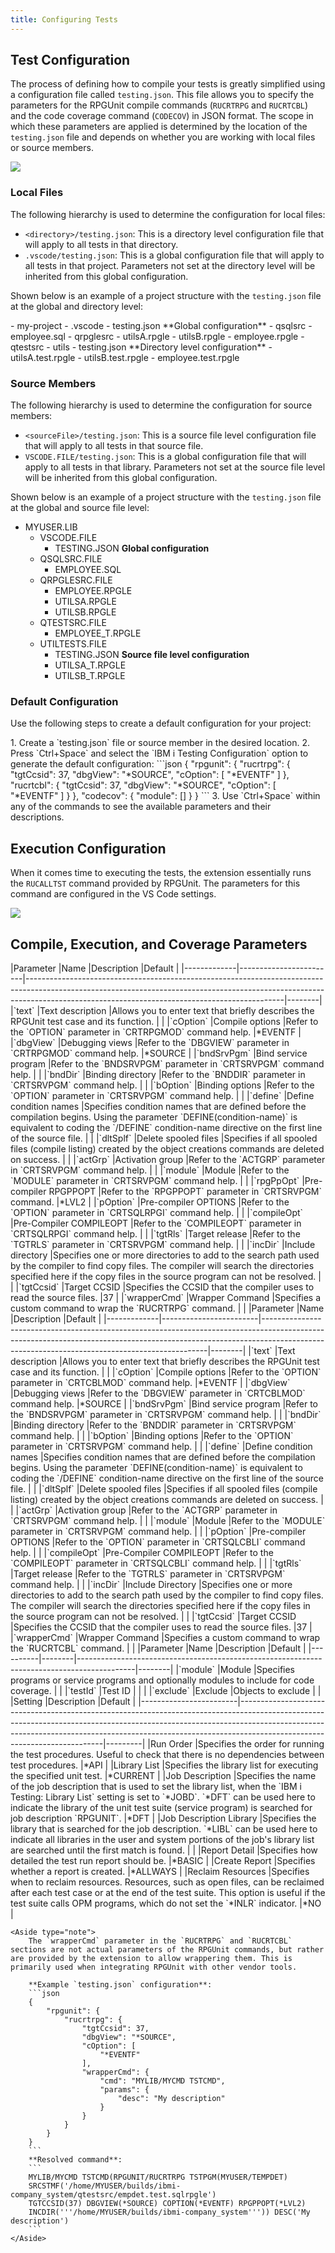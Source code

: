 ---
title: Configuring Tests
---


## Test Configuration

The process of defining how to compile your tests is greatly simplified using a configuration file called `testing.json`. This file allows you to specify the parameters for the RPGUnit compile commands (`RUCRTRPG` and `RUCRTCBL`) and the code coverage command (`CODECOV`) in JSON format. The scope in which these parameters are applied is determined by the location of the `testing.json` file and depends on whether you are working with local files or source members.

![](Testing_TestingJson.png)

### Local Files

The following hierarchy is used to determine the configuration for local files:
* `<directory>/testing.json`: This is a directory level configuration file that will apply to all tests in that directory.
* `.vscode/testing.json`: This is a global configuration file that will apply to all tests in that project. Parameters not set at the directory level will be inherited from this global configuration.

Shown below is an example of a project structure with the `testing.json` file at the global and directory level:

<FileTree>
- my-project
  - .vscode
    - testing.json                      **Global configuration**
  - qsqlsrc
    - employee.sql
  - qrpglesrc
    - utilsA.rpgle
    - utilsB.rpgle
    - employee.rpgle
  - qtestsrc
    - utils
      - testing.json                    **Directory level configuration**
      - utilsA.test.rpgle
      - utilsB.test.rpgle
    - employee.test.rpgle
</FileTree>

### Source Members

The following hierarchy is used to determine the configuration for source members:
* `<sourceFile>/testing.json`: This is a source file level configuration file that will apply to all tests in that source file.
* `VSCODE.FILE/testing.json`: This is a global configuration file that will apply to all tests in that library. Parameters not set at the source file level will be inherited from this global configuration.

Shown below is an example of a project structure with the `testing.json` file at the global and source file level:
<FileTree>
- MYUSER.LIB
  - VSCODE.FILE
    - TESTING.JSON                    **Global configuration**
  - QSQLSRC.FILE
    - EMPLOYEE.SQL
  - QRPGLESRC.FILE
    - EMPLOYEE.RPGLE
    - UTILSA.RPGLE
    - UTILSB.RPGLE
  - QTESTSRC.FILE
    - EMPLOYEE_T.RPGLE
  - UTILTESTS.FILE
    - TESTING.JSON                    **Source file level configuration**
    - UTILSA_T.RPGLE
    - UTILSB_T.RPGLE
</FileTree>

### Default Configuration

Use the following steps to create a default configuration for your project:

<Steps>
  1. Create a `testing.json` file or source member in the desired location.
  2. Press `Ctrl+Space` and select the `IBM i Testing Configuration` option to generate the default configuration:
      ```json
      {
          "rpgunit": {
              "rucrtrpg": {
                  "tgtCcsid": 37,
                  "dbgView": "*SOURCE",
                  "cOption": [
                      "*EVENTF"
                  ]
              },
              "rucrtcbl": {
                  "tgtCcsid": 37,
                  "dbgView": "*SOURCE",
                  "cOption": [
                      "*EVENTF"
                  ]
              }
          },
          "codecov": {
              "module": []
          }
      }
      ```
  3. Use `Ctrl+Space` within any of the commands to see the available parameters and their descriptions.
</Steps>

## Execution Configuration

When it comes time to executing the tests, the extension essentially runs the `RUCALLTST` command provided by RPGUnit. The parameters for this command are configured in the VS Code settings.

![](Testing_ExecutionConfiguration.png)

## Compile, Execution, and Coverage Parameters

<Tabs>
  <TabItem label="RUCRTRPG" >
    |Parameter    |Name                    |Description                                                                                                                                                                                                                 |Default |
    |-------------|------------------------|----------------------------------------------------------------------------------------------------------------------------------------------------------------------------------------------------------------------------|--------|
    |`text`       |Text description        |Allows you to enter text that briefly describes the RPGUnit test case and its function.                                                                                                                                     |        |
    |`cOption`    |Compile options         |Refer to the `OPTION` parameter in `CRTRPGMOD` command help.                                                                                                                                                                |*EVENTF |
    |`dbgView`    |Debugging views         |Refer to the `DBGVIEW` parameter in `CRTRPGMOD` command help.                                                                                                                                                               |*SOURCE |
    |`bndSrvPgm`  |Bind service program    |Refer to the `BNDSRVPGM` parameter in `CRTSRVPGM` command help.                                                                                                                                                             |        |
    |`bndDir`     |Binding directory       |Refer to the `BNDDIR` parameter in `CRTSRVPGM` command help.                                                                                                                                                                |        |
    |`bOption`    |Binding options         |Refer to the `OPTION` parameter in `CRTSRVPGM` command help.                                                                                                                                                                |        |
    |`define`     |Define condition names  |Specifies condition names that are defined before the compilation begins. Using the parameter `DEFINE(condition-name)` is equivalent to coding the `/DEFINE` condition-name directive on the first line of the source file. |        |
    |`dltSplf`    |Delete spooled files    |Specifies if all spooled files (compile listing) created by the object creations commands are deleted on success.                                                                                                           |        |
    |`actGrp`     |Activation group        |Refer to the `ACTGRP` parameter in `CRTSRVPGM` command help.                                                                                                                                                                |        |
    |`module`     |Module                  |Refer to the `MODULE` parameter in `CRTSRVPGM` command help.                                                                                                                                                                |        |
    |`rpgPpOpt`   |Pre-compiler RPGPPOPT   |Refer to the `RPGPPOPT` parameter in `CRTSRVPGM` command.                                                                                                                                                                   |*LVL2   |
    |`pOption`    |Pre-compiler OPTIONS    |Refer to the `OPTION` parameter in `CRTSQLRPGI` command help.                                                                                                                                                               |        |
    |`compileOpt` |Pre-Compiler COMPILEOPT |Refer to the `COMPILEOPT` parameter in `CRTSQLRPGI` command help.                                                                                                                                                           |        |
    |`tgtRls`     |Target release          |Refer to the `TGTRLS` parameter in `CRTSRVPGM` command help.                                                                                                                                                                |        |
    |`incDir`     |Include directory       |Specifies one or more directories to add to the search path used by the compiler to find copy files. The compiler will search the directories specified here if the copy files in the source program can not be resolved.   |        |
    |`tgtCcsid`   |Target CCSID            |Specifies the CCSID that the compiler uses to read the source files.                                                                                                                                                        |37      |
    |`wrapperCmd` |Wrapper Command         |Specifies a custom command to wrap the `RUCRTRPG` command.                                                                                                                                                                  |        |
  </TabItem>
  <TabItem label="RUCRTCBL" >
    |Parameter    |Name                    |Description                                                                                                                                                                                                                 |Default |
    |-------------|------------------------|----------------------------------------------------------------------------------------------------------------------------------------------------------------------------------------------------------------------------|--------|
    |`text`       |Text description        |Allows you to enter text that briefly describes the RPGUnit test case and its function.                                                                                                                                     |        |
    |`cOption`    |Compile options         |Refer to the `OPTION` parameter in `CRTCBLMOD` command help.                                                                                                                                                                |*EVENTF |
    |`dbgView`    |Debugging views         |Refer to the `DBGVIEW` parameter in `CRTCBLMOD` command help.                                                                                                                                                               |*SOURCE |
    |`bndSrvPgm`  |Bind service program    |Refer to the `BNDSRVPGM` parameter in `CRTSRVPGM` command help.                                                                                                                                                             |        |
    |`bndDir`     |Binding directory       |Refer to the `BNDDIR` parameter in `CRTSRVPGM` command help.                                                                                                                                                                |        |
    |`bOption`    |Binding options         |Refer to the `OPTION` parameter in `CRTSRVPGM` command help.                                                                                                                                                                |        |
    |`define`     |Define condition names  |Specifies condition names that are defined before the compilation begins. Using the parameter `DEFINE(condition-name)` is equivalent to coding the `/DEFINE` condition-name directive on the first line of the source file. |        |
    |`dltSplf`    |Delete spooled files    |Specifies if all spooled files (compile listing) created by the object creations commands are deleted on success.                                                                                                           |        |
    |`actGrp`     |Activation group        |Refer to the `ACTGRP` parameter in `CRTSRVPGM` command help.                                                                                                                                                                |        |
    |`module`     |Module                  |Refer to the `MODULE` parameter in `CRTSRVPGM` command help.                                                                                                                                                                |        |
    |`pOption`    |Pre-compiler OPTIONS    |Refer to the `OPTION` parameter in `CRTSQLCBLI` command help.                                                                                                                                                               |        |
    |`compileOpt` |Pre-Compiler COMPILEOPT |Refer to the `COMPILEOPT` parameter in `CRTSQLCBLI` command help.                                                                                                                                                           |        |
    |`tgtRls`     |Target release          |Refer to the `TGTRLS` parameter in `CRTSRVPGM` command help.                                                                                                                                                                |        |
    |`incDir`     |Include Directory       |Specifies one or more directories to add to the search path used by the compiler to find copy files. The compiler will search the directories specified here if the copy files in the source program can not be resolved.   |        |
    |`tgtCcsid`   |Target CCSID            |Specifies the CCSID that the compiler uses to read the source files.                                                                                                                                                        |37      |
    |`wrapperCmd` |Wrapper Command         |Specifies a custom command to wrap the `RUCRTCBL` command.                                                                                                                                                                  |        |
  </TabItem>
  <TabItem label="CODECOV" >
    |Parameter |Name    |Description                                                                                 |Default |
    |----------|--------|--------------------------------------------------------------------------------------------|--------|
    |`module`  |Module  |Specifies programs or service programs and optionally modules to include for code coverage. |        |
    |`testId`  |Test ID |                                                                                            |        |
    |`exclude` |Exclude |Objects to exclude                                                                          |        |
  </TabItem>
  <TabItem label="RUCALLTST" >
    |Setting                 |Description                                                                                                                                                                                                                                                                           |Default  |
    |------------------------|--------------------------------------------------------------------------------------------------------------------------------------------------------------------------------------------------------------------------------------------------------------------------------------|---------|
    |Run Order               |Specifies the order for running the test procedures. Useful to check that there is no dependencies between test procedures.                                                                                                                                                           |*API     |
    |Library List            |Specifies the library list for executing the specified unit test.                                                                                                                                                                                                                     |*CURRENT |
    |Job Description         |Specifies the name of the job description that is used to set the library list, when the `IBM i Testing: Library List` setting is set to `*JOBD`. `*DFT` can be used here to indicate the library of the unit test suite (service program) is searched for job description `RPGUNIT`. |*DFT     |
    |Job Description Library |Specifies the library that is searched for the job description. `*LIBL` can be used here to indicate all libraries in the user and system portions of the job's library list are searched until the first match is found.                                                             |         |
    |Report Detail           |Specifies how detailed the test run report should be.                                                                                                                                                                                                                                 |*BASIC   |
    |Create Report           |Specifies whether a report is created.                                                                                                                                                                                                                                                |*ALLWAYS |
    |Reclaim Resources       |Specifies when to reclaim resources. Resources, such as open files, can be reclaimed after each test case or at the end of the test suite. This option is useful if the test suite calls OPM programs, which do not set the `*INLR` indicator.                                        |*NO      |
  </TabItem>
</Tabs>

    <Aside type="note">
        The `wrapperCmd` parameter in the `RUCRTRPG` and `RUCRTCBL` sections are not actual parameters of the RPGUnit commands, but rather are provided by the extension to allow wrappering them. This is primarily used when integrating RPGUnit with other vendor tools.

        **Example `testing.json` configuration**:
        ```json
        {
            "rpgunit": {
                "rucrtrpg": {
                    "tgtCcsid": 37,
                    "dbgView": "*SOURCE",
                    "cOption": [
                        "*EVENTF"
                    ],
                    "wrapperCmd": {
                        "cmd": "MYLIB/MYCMD TSTCMD",
                        "params": {
                            "desc": "My description"
                        }
                    }
                }
            }
        }
        ```
        **Resolved command**:
        ```
        MYLIB/MYCMD TSTCMD(RPGUNIT/RUCRTRPG TSTPGM(MYUSER/TEMPDET)
        SRCSTMF('/home/MYUSER/builds/ibmi-company_system/qtestsrc/empdet.test.sqlrpgle')
        TGTCCSID(37) DBGVIEW(*SOURCE) COPTION(*EVENTF) RPGPPOPT(*LVL2)
        INCDIR('''/home/MYUSER/builds/ibmi-company_system''')) DESC('My description')
        ```
    </Aside>